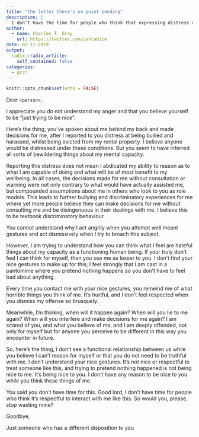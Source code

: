 ```yaml
---
title: "the letter there's no point sending"
description: |
  I don't have the time for people who think that expressing distress at bullying and tenancy eviction means I am mentally deficient and cannot make decisions for myself. 
author:
  - name: Charles T. Gray
    url: https://twitter.com/cantabile
date: 02-11-2019
output:
  radix::radix_article:
    self_contained: false
categories:
  - grrr
---
```


```r
knitr::opts_chunk$set(echo = FALSE)
```

Dear `<person>`,

I appreciate you do not understand my anger and that you believe yourself to be "just trying to be nice".

Here's the thing, you've spoken about me behind my back and made decisions for me, after I reported to you distress at being bullied and harassed, whilst being evicted from my rental property. I believe anyone would be distressed under these conditions. But you seem to have inferred all sorts of bewildering things about my mental capacity.

Reporting this distress does not mean I abdicated my ability to reason as to what I am capable of doing and what will be of most benefit to my wellbeing. In all cases, the decisions made for me without consultation or warning were not only contrary to what would have actually assisted me, but compounded assumptions about me in others who look to you as role models. This leads to further bullying and discriminatory experiences for me where yet more people believe they can make decisions for me without consulting me and be disingenuous in their dealings with me. I believe this to be textbook discriminatory behaviour. 

You cannot understand why I act angrily when you attempt well meant gestures and act dismissively when I try to broach this subject. 

However, I am trying to understand how you can think what I feel are hateful things about my capacity as a functioning human being. If your truly don't feel I can think for myself, then you see me as lesser to you. I don't find your nice gestures to make up for this; I feel strongly that I am cast in a pantomime where you pretend nothing happens so you don't have to feel bad about anything.

Every time you contact me with your nice gestures, you remeind me of what horrible things you think of me. It's hurtful, and I don't feel respected when you dismiss my offense so brusquely. 

Meanwhile, I'm thinkng, when will it happen again? When will you lie to me again? When will you interfere and make decisions for me again? I am _scared_ of you, and what you believe of me, and I am deeply offended, not only for myself but for anyone you perceive to be different in this way you encounter in future. 

So, here's the thing, I don't see a functional relationship between us while you believe I can't reason for myself or that you do not need to be truthful with me. I don't understand your nice gestures. It's not nice or respectful to treat someone like this, and trying to pretend nothing happened is not being nice to me. It's being nice to you. I don't have any reason to be nice to you while you think these things of me. 

You said you don't have time for this. Good lord, I don't have time for people who think it's respectful to interact with me like this. So would you, please, stop wasting mine?

Goodbye,

Just someone who has a different disposition to you